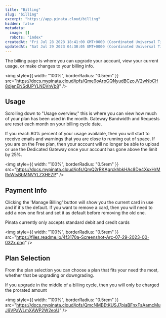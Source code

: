 ```yaml
---
title: "Billing"
slug: "billing"
excerpt: "https://app.pinata.cloud/billing"
hidden: false
metadata:
  image: []
  robots: "index"
createdAt: "Fri Jul 28 2023 18:41:00 GMT+0000 (Coordinated Universal Time)"
updatedAt: "Sat Jul 29 2023 04:30:05 GMT+0000 (Coordinated Universal Time)"
---
```


The billing page is where you can upgrade your account, view your current usage, or make changes to your billing info.

<img
  style={{ width: "100%", borderRadius: "0.5rem" }}
  src="https://docs.mypinata.cloud/ipfs/Qme9oArpGQNyudBCzcJV2wNbCH8djenENSdUPYLNDVnVb8"
/>

## Usage

Scrolling down to "Usage overview," this is where you can view how much of your plan has been used in the month. Gateway Bandwidth and Requests are reset each month on your billing cycle date.

<Warning>
  If you reach 80% percent of your usage available, then you will start to
  receive emails and warnings that you are close to running out of space. If you
  are on the Free plan, then your account will no longer be able to upload or
  use the Dedicated Gateway once your account has gone above the limit by 25%.
</Warning>

<img
  style={{ width: "100%", borderRadius: "0.5rem" }}
  src="https://docs.mypinata.cloud/ipfs/QmQ2rRKAgrckhbkHAc8De4XsxHrMRoWtsBbMNVYLZXHEZP"
/>

## Payment Info

Clicking the 'Manage Billing' button will show you the current card in use and if it's the default. If you want to remove a card, then you will need to add a new one first and set it as default before removing the old one.

<Note>Pinata currently only accepts standard debit and credit cards</Note>

<img
  style={{ width: "100%", borderRadius: "0.5rem" }}
  src="https://files.readme.io/4f3170a-Screenshot-Arc-07-29-2023-00-032x.png"
/>

## Plan Selection

From the plan selection you can choose a plan that fits your need the most, whether that be upgrading or downgrading.

<Note>
  If you upgrade in the middle of a billing cycle, then you will only be charged
  the prorated amount
</Note>

<img
  style={{ width: "100%", borderRadius: "0.5rem" }}
  src="https://docs.mypinata.cloud/ipfs/QmcNMBEtKUSJ7pjaBFnxFsAamcMuJ6VPaWLmXAWP2W2eoU"
/>
